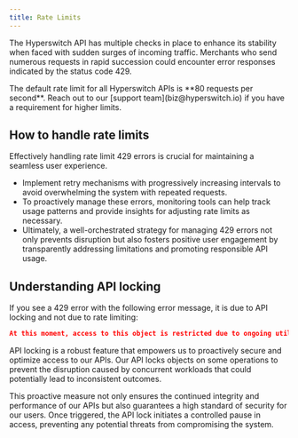 ```yaml
---
title: Rate Limits
---
```


The Hyperswitch API has multiple checks in place to enhance its stability when faced with sudden surges of incoming traffic. Merchants who send numerous requests in rapid succession could encounter error responses indicated by the status code 429.

<Warning>
The default rate limit for all Hyperswitch APIs is **80 requests per second**. Reach out to our [support team](biz@hyperswitch.io) if you have a requirement for higher limits.
</Warning>

## How to handle rate limits

Effectively handling rate limit 429 errors is crucial for maintaining a seamless user experience.

- Implement retry mechanisms with progressively increasing intervals to avoid overwhelming the system with repeated requests.
- To proactively manage these errors, monitoring tools can help track usage patterns and provide insights for adjusting rate limits as necessary.
- Ultimately, a well-orchestrated strategy for managing 429 errors not only prevents disruption but also fosters positive user engagement by transparently addressing limitations and promoting responsible API usage.

## Understanding API locking

If you see a 429 error with the following error message, it is due to API locking and not due to rate limiting:

```json
At this moment, access to this object is restricted due to ongoing utilization by another API request or an ongoing Hyperswitch process. Retry after some time if this error persists.
```

API locking is a robust feature that empowers us to proactively secure and optimize access to our APIs. Our API locks objects on some operations to prevent the disruption caused by concurrent workloads that could potentially lead to inconsistent outcomes.

This proactive measure not only ensures the continued integrity and performance of our APIs but also guarantees a high standard of security for our users. Once triggered, the API lock initiates a controlled pause in access, preventing any potential threats from compromising the system.